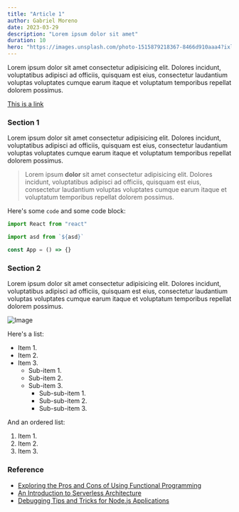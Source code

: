 ```yaml
---
title: "Article 1"
author: Gabriel Moreno
date: 2023-03-29
description: "Lorem ipsum dolor sit amet"
duration: 10
hero: "https://images.unsplash.com/photo-1515879218367-8466d910aaa4?ixlib=rb-4.0.3&ixid=MnwxMjA3fDB8MHxzZWFyY2h8MTB8fGNvZGV8ZW58MHx8MHx8&w=1000&q=80"
---
```


Lorem ipsum dolor sit amet consectetur adipisicing elit. Dolores incidunt, voluptatibus adipisci ad officiis, quisquam est eius, consectetur laudantium voluptas voluptates cumque earum itaque et voluptatum temporibus repellat dolorem possimus.

[This is a link](https://gantoreno.com/)

### Section 1

Lorem ipsum dolor sit amet consectetur adipisicing elit. Dolores incidunt, voluptatibus adipisci ad officiis, quisquam est eius, consectetur laudantium voluptas voluptates cumque earum itaque et voluptatum temporibus repellat dolorem possimus.

> Lorem ipsum **dolor** sit amet consectetur adipisicing elit. Dolores incidunt, voluptatibus adipisci ad officiis, quisquam est eius, consectetur laudantium voluptas voluptates cumque earum itaque et voluptatum temporibus repellat dolorem possimus.

Here's some `code` and some code block:

```jsx
import React from "react"

import asd from `${asd}`

const App = () => {}
```

### Section 2

Lorem ipsum dolor sit amet consectetur adipisicing elit. Dolores incidunt, voluptatibus adipisci ad officiis, quisquam est eius, consectetur laudantium voluptas voluptates cumque earum itaque et voluptatum temporibus repellat dolorem possimus.

![Image](https://images.unsplash.com/photo-1580927752452-89d86da3fa0a?ixlib=rb-4.0.3&ixid=MnwxMjA3fDB8MHxzZWFyY2h8OHx8Y29kaW5nfGVufDB8fDB8fA%3D%3D&w=1000&q=80)

Here's a list:

- Item 1.
- Item 2.
- Item 3.
  - Sub-item 1.
  - Sub-item 2.
  - Sub-item 3.
    - Sub-sub-item 1.
    - Sub-sub-item 2.
    - Sub-sub-item 3.

And an ordered list:

1. Item 1.
2. Item 2.
3. Item 3.

### Reference

- [Exploring the Pros and Cons of Using Functional Programming](https://example.com/functional-programming-web-dev)
- [An Introduction to Serverless Architecture](https://example.com/serverless-architecture-intro)
- [Debugging Tips and Tricks for Node.js Applications](https://example.com/debugging-tips-nodejs)

